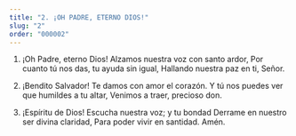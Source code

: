 ```yaml
---
title: "2. ¡OH PADRE, ETERNO DIOS!"
slug: "2"
order: "000002"
---
```


1. ¡Oh  Padre, eterno Dios! Alzamos nuestra voz con santo ardor, Por cuanto tú nos das, tu ayuda sin igual, Hallando nuestra paz en ti, Señor.

2. ¡Bendito Salvador! Te damos con amor el corazón. Y tú nos puedes ver que humildes a tu altar, Venimos a traer, precioso don.
 
3. ¡Espíritu de Dios! Escucha nuestra voz; y tu bondad Derrame en nuestro ser divina claridad, Para poder vivir en santidad. Amén.
